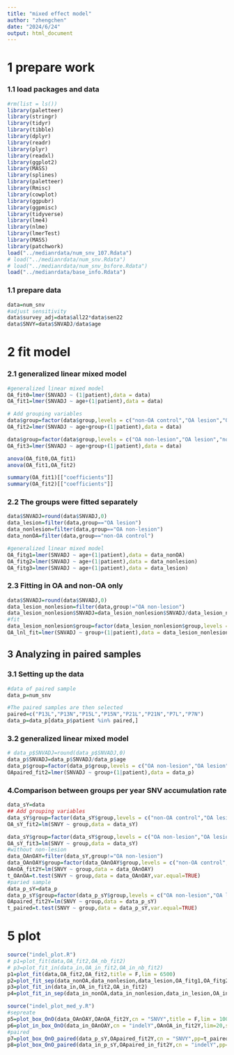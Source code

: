 ---
title: "mixed effect model"
author: "zhengchen"
date: "2024/6/24"
output: html_document
---
# 1 prepare work
### 1.1 load packages and data
```{r message=FALSE, warning=FALSE}
#rm(list = ls())
library(paletteer)
library(stringr)
library(tidyr)
library(tibble)
library(dplyr)
library(readr)
library(plyr)
library(readxl)
library(ggplot2)
library(MASS)
library(splines)
library(paletteer)
library(Rmisc)
library(cowplot)
library(ggpubr)
library(ggpmisc) 
library(tidyverse)
library(lme4)
library(nlme)
library(lmerTest)
library(MASS)
library(patchwork)
load("../medianrdata/num_snv_107.Rdata")
# load("../medianrdata/num_snv.Rdata")
# load("../medianrdata/num_snv_bsfore.Rdata")
load("../medianrdata/base_info.Rdata")
```
### 1.1 prepare data
```{r}
data=num_snv
#adjust sensitivity
data$survey_adj=data$all22*data$sen22
data$SNVY=data$SNVADJ/data$age
```

# 2 fit model
### 2.1 generalized linear mixed model 
```{r}
#generalized linear mixed model 
OA_fit0=lmer(SNVADJ ~ (1|patient),data = data)
OA_fit1=lmer(SNVADJ ~ age+(1|patient),data = data)

# Add grouping variables
data$group=factor(data$group,levels = c("non-OA control","OA lesion","OA non-lesion"))
OA_fit2=lmer(SNVADJ ~ age+group+(1|patient),data = data)

data$group=factor(data$group,levels = c("OA non-lesion","OA lesion","non-OA control"))
OA_fit3=lmer(SNVADJ ~ age+group+(1|patient),data = data)

anova(OA_fit0,OA_fit1)
anova(OA_fit1,OA_fit2)

summary(OA_fit1)[["coefficients"]]
summary(OA_fit2)[["coefficients"]]
```

### 2.2 The groups were fitted separately
```{r}
data$SNVADJ=round(data$SNVADJ,0)
data_lesion=filter(data,group=="OA lesion")
data_nonlesion=filter(data,group=="OA non-lesion")
data_nonOA=filter(data,group=="non-OA control")

#generalized linear mixed model 
OA_fitg1=lmer(SNVADJ ~ age+(1|patient),data = data_nonOA)
OA_fitg2=lmer(SNVADJ ~ age+(1|patient),data = data_nonlesion)
OA_fitg3=lmer(SNVADJ ~ age+(1|patient),data = data_lesion)

```
### 2.3 Fitting in OA and non-OA only
```{r}
data$SNVADJ=round(data$SNVADJ,0)
data_lesion_nonlesion=filter(data,group!="OA non-lesion")
data_lesion_nonlesion$SNVADJ=data_lesion_nonlesion$SNVADJ/data_lesion_nonlesion$age
#fit
data_lesion_nonlesion$group=factor(data_lesion_nonlesion$group,levels = c("non-OA control","OA lesion"))
OA_lnl_fit=lmer(SNVADJ ~ group+(1|patient),data = data_lesion_nonlesion)

```
## 3 Analyzing in paired samples
### 3.1 Setting up the data
```{r}
#data of paired sample
data_p=num_snv

#The paired samples are then selected
paired=c("P13L","P13N","P15L","P15N","P21L","P21N","P7L","P7N")
data_p=data_p[data_p$patient %in% paired,]
```

### 3.2 generalized linear mixed model 
```{r}
# data_p$SNVADJ=round(data_p$SNVADJ,0)
data_p$SNVADJ=data_p$SNVADJ/data_p$age
data_p$group=factor(data_p$group,levels = c("OA non-lesion","OA lesion"))
OApaired_fit2=lmer(SNVADJ ~ group+(1|patient),data = data_p)

```
### 4.Comparison between groups per year SNV accumulation rate

```{r}
data_sY=data
## Add grouping variables
data_sY$group=factor(data_sY$group,levels = c("non-OA control","OA lesion","OA non-lesion"))
OA_sY_fit2=lm(SNVY ~ group,data = data_sY)

data_sY$group=factor(data_sY$group,levels = c("OA non-lesion","OA lesion","non-OA control"))
OA_sY_fit3=lm(SNVY ~ group,data = data_sY)
#without non-lesion
data_OAnOAY=filter(data_sY,group!="OA non-lesion")
data_OAnOAY$group=factor(data_OAnOAY$group,levels = c("non-OA control","OA lesion"))
OAnOA_fit2Y=lm(SNVY ~ group,data = data_OAnOAY)
t_OAnOA=t.test(SNVY ~ group,data = data_OAnOAY,var.equal=TRUE)
#paried sample
data_p_sY=data_p
data_p_sY$group=factor(data_p_sY$group,levels = c("OA non-lesion","OA lesion"))
OApaired_fit2Y=lm(SNVY ~ group,data = data_p_sY)
t_paired=t.test(SNVY ~ group,data = data_p_sY,var.equal=TRUE)

```
# 5 plot
```{r}
source("indel_plot.R")
# p1=plot_fit(data,OA_fit2,OA_nb_fit2)
# p3=plot_fit_in(data_in,OA_in_fit2,OA_in_nb_fit2)
p1=plot_fit(data,OA_fit2,OA_fit2,title = F,lim = 6500)
p2=plot_fit_sep(data_nonOA,data_nonlesion,data_lesion,OA_fitg1,OA_fitg2,OA_fitg3,0,title = F,lim = 6500)
p3=plot_fit_in(data_in,OA_in_fit2,OA_in_fit2)
p4=plot_fit_in_sep(data_in_nonOA,data_in_nonlesion,data_in_lesion,OA_in_fitg1,OA_in_fitg2,OA_in_fitg3,0)

source("indel_plot_med_y.R")
#sepreate
p5=plot_box_OnO(data_OAnOAY,OAnOA_fit2Y,cn = "SNVY",title = F,lim = 100,ti="SNVs per sample/ year")
p6=plot_in_box_OnO(data_in_OAnOAY,cn = "indelY",OAnOA_in_fit2Y,lim=20,seq =5 ,ti = "InDels per sample/ year")
#paired
p7=plot_box_OnO_paired(data_p_sY,OApaired_fit2Y,cn = "SNVY",pp=t_paired,title = F,lim = 100,ti="SNVs per sample/ year")
p8=plot_box_OnO_paired(data_in_p_sY,OApaired_in_fit2Y,cn = "indelY",pp=t_paired_in,lim=20,seq=5,ti = "InDels per sample/ year")

```


